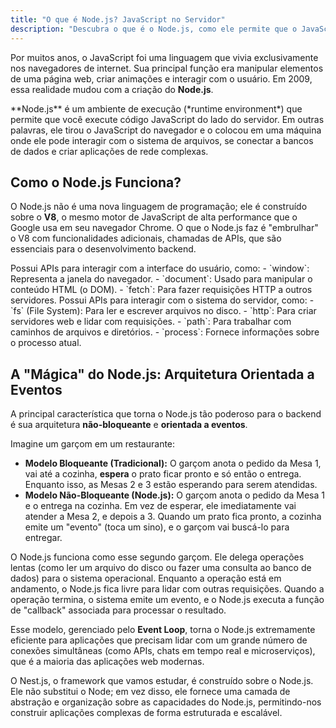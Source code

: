 ```yaml
---
title: "O que é Node.js? JavaScript no Servidor"
description: "Descubra o que é o Node.js, como ele permite que o JavaScript seja executado fora do navegador e por que sua arquitetura orientada a eventos é ideal para o backend."
---
```



Por muitos anos, o JavaScript foi uma linguagem que vivia exclusivamente nos navegadores de internet. Sua principal função era manipular elementos de uma página web, criar animações e interagir com o usuário. Em 2009, essa realidade mudou com a criação do **Node.js**.

<Card title="Definição" icon="rocket">
**Node.js** é um ambiente de execução (*runtime environment*) que permite que você execute código JavaScript do lado do servidor. Em outras palavras, ele tirou o JavaScript do navegador e o colocou em uma máquina onde ele pode interagir com o sistema de arquivos, se conectar a bancos de dados e criar aplicações de rede complexas.
</Card>

## Como o Node.js Funciona?

O Node.js não é uma nova linguagem de programação; ele é construído sobre o **V8**, o mesmo motor de JavaScript de alta performance que o Google usa em seu navegador Chrome. O que o Node.js faz é "embrulhar" o V8 com funcionalidades adicionais, chamadas de APIs, que são essenciais para o desenvolvimento backend.

<CardGrid>
    <Card title="JavaScript no Navegador">
        Possui APIs para interagir com a interface do usuário, como:
        - `window`: Representa a janela do navegador.
        - `document`: Usado para manipular o conteúdo HTML (o DOM).
        - `fetch`: Para fazer requisições HTTP a outros servidores.
    </Card>
    <Card title="JavaScript com Node.js">
        Possui APIs para interagir com o sistema do servidor, como:
        - `fs` (File System): Para ler e escrever arquivos no disco.
        - `http`: Para criar servidores web e lidar com requisições.
        - `path`: Para trabalhar com caminhos de arquivos e diretórios.
        - `process`: Fornece informações sobre o processo atual.
    </Card>
</CardGrid>

## A "Mágica" do Node.js: Arquitetura Orientada a Eventos

A principal característica que torna o Node.js tão poderoso para o backend é sua arquitetura **não-bloqueante** e **orientada a eventos**.

Imagine um garçom em um restaurante:

-   **Modelo Bloqueante (Tradicional):** O garçom anota o pedido da Mesa 1, vai até a cozinha, **espera** o prato ficar pronto e só então o entrega. Enquanto isso, as Mesas 2 e 3 estão esperando para serem atendidas.
-   **Modelo Não-Bloqueante (Node.js):** O garçom anota o pedido da Mesa 1 e o entrega na cozinha. Em vez de esperar, ele imediatamente vai atender a Mesa 2, e depois a 3. Quando um prato fica pronto, a cozinha emite um "evento" (toca um sino), e o garçom vai buscá-lo para entregar.

O Node.js funciona como esse segundo garçom. Ele delega operações lentas (como ler um arquivo do disco ou fazer uma consulta ao banco de dados) para o sistema operacional. Enquanto a operação está em andamento, o Node.js fica livre para lidar com outras requisições. Quando a operação termina, o sistema emite um evento, e o Node.js executa a função de "callback" associada para processar o resultado.

Esse modelo, gerenciado pelo **Event Loop**, torna o Node.js extremamente eficiente para aplicações que precisam lidar com um grande número de conexões simultâneas (como APIs, chats em tempo real e microserviços), que é a maioria das aplicações web modernas.

<Aside type="note">
O Nest.js, o framework que vamos estudar, é construído sobre o Node.js. Ele não substitui o Node; em vez disso, ele fornece uma camada de abstração e organização sobre as capacidades do Node.js, permitindo-nos construir aplicações complexas de forma estruturada e escalável.
</Aside>
